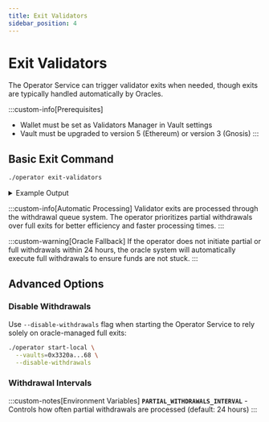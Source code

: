 ```yaml
---
title: Exit Validators
sidebar_position: 4
---
```


# Exit Validators

The Operator Service can trigger validator exits when needed, though exits are typically handled automatically by Oracles.

:::custom-info[Prerequisites]
- Wallet must be set as Validators Manager in Vault settings
- Vault must be upgraded to version 5 (Ethereum) or version 3 (Gnosis)
:::

## Basic Exit Command

```bash
./operator exit-validators
```

<details className="custom-details">
<summary>Example Output</summary>

```bash
Enter the comma separated list of API endpoints for execution nodes: : https://example.com
Enter the comma separated list of API endpoints for consensus nodes: https://example.com
Enter your vault address: 0x3320ad928c20187602a2b2c04eeaa813fa899468
Are you sure you want to exit 3 validators with indexes: 513571, 513572, 513861? [y/N]: y
Validators 513571, 513572, 513861 exits successfully initiated
```

</details>

:::custom-info[Automatic Processing]
Validator exits are processed through the withdrawal queue system. The operator prioritizes partial withdrawals over full exits for better efficiency and faster processing times.
:::

:::custom-warning[Oracle Fallback]
If the operator does not initiate partial or full withdrawals within 24 hours, the oracle system will automatically execute full withdrawals to ensure funds are not stuck.
:::

## Advanced Options

### Disable Withdrawals

Use `--disable-withdrawals` flag when starting the Operator Service to rely solely on oracle-managed full exits:

```bash
./operator start-local \
  --vaults=0x3320a...68 \
  --disable-withdrawals
```

### Withdrawal Intervals

:::custom-notes[Environment Variables]
**`PARTIAL_WITHDRAWALS_INTERVAL`** - Controls how often partial withdrawals are processed (default: 24 hours)
:::
